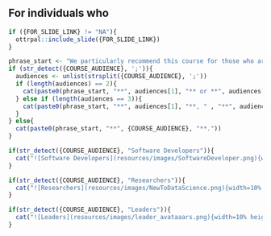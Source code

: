 ## For individuals who

```r
if ({FOR_SLIDE_LINK} != "NA"){
  ottrpal::include_slide({FOR_SLIDE_LINK})
}
```

```r
phrase_start <- "We particularly recommend this course for those who are "
if (str_detect({COURSE_AUDIENCE}, ';')){
  audiences <- unlist(strsplit({COURSE_AUDIENCE}, ';'))
  if (length(audiences) == 2){
    cat(paste0(phrase_start, "**", audiences[1], "** or **", audiences[2], "**."))
  } else if (length(audiences == 3)){
    cat(paste0(phrase_start, "**", audiences[1], "**, " , "**", audiences[2], "**, or **", audiences[3], "**."))
  }
} else{
  cat(paste0(phrase_start, "**", {COURSE_AUDIENCE}, "**."))
}
```

```r

if(str_detect({COURSE_AUDIENCE}, "Software Developers")){
  cat("![Software Developers](resources/images/SoftwareDeveloper.png){width=10% height=10%}")
}

if(str_detect({COURSE_AUDIENCE}, "Researchers")){
  cat("![Researchers](resources/images/NewToDataScience.png){width=10% height=10%}")
}

if(str_detect({COURSE_AUDIENCE}, "Leaders")){
  cat("![Leaders](resources/images/leader_avataaars.png){width=10% height=10%}")
}
```

